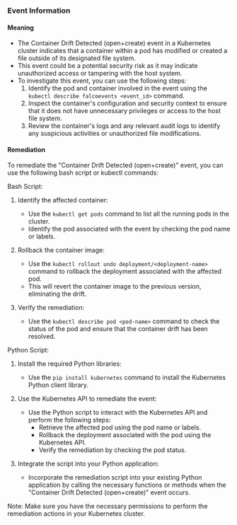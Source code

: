 
### Event Information

#### Meaning

- The Container Drift Detected (open+create) event in a Kubernetes cluster indicates that a container within a pod has modified or created a file outside of its designated file system.
- This event could be a potential security risk as it may indicate unauthorized access or tampering with the host system.
- To investigate this event, you can use the following steps:
  1. Identify the pod and container involved in the event using the `kubectl describe falcoevents <event_id>` command.
  2. Inspect the container's configuration and security context to ensure that it does not have unnecessary privileges or access to the host file system.
  3. Review the container's logs and any relevant audit logs to identify any suspicious activities or unauthorized file modifications.

#### Remediation

To remediate the "Container Drift Detected (open+create)" event, you can use the following bash script or kubectl commands:

Bash Script:
1. Identify the affected container:
   - Use the `kubectl get pods` command to list all the running pods in the cluster.
   - Identify the pod associated with the event by checking the pod name or labels.

2. Rollback the container image:
   - Use the `kubectl rollout undo deployment/<deployment-name>` command to rollback the deployment associated with the affected pod.
   - This will revert the container image to the previous version, eliminating the drift.

3. Verify the remediation:
   - Use the `kubectl describe pod <pod-name>` command to check the status of the pod and ensure that the container drift has been resolved.

Python Script:
1. Install the required Python libraries:
   - Use the `pip install kubernetes` command to install the Kubernetes Python client library.

2. Use the Kubernetes API to remediate the event:
   - Use the Python script to interact with the Kubernetes API and perform the following steps:
     - Retrieve the affected pod using the pod name or labels.
     - Rollback the deployment associated with the pod using the Kubernetes API.
     - Verify the remediation by checking the pod status.

3. Integrate the script into your Python application:
   - Incorporate the remediation script into your existing Python application by calling the necessary functions or methods when the "Container Drift Detected (open+create)" event occurs.

Note: Make sure you have the necessary permissions to perform the remediation actions in your Kubernetes cluster.

